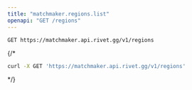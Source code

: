 ```yaml
---
title: "matchmaker.regions.list"
openapi: "GET /regions"
---
```


```
GET https://matchmaker.api.rivet.gg/v1/regions
```


{/*<RequestExample>
```bash curl
curl -X GET 'https://matchmaker.api.rivet.gg/v1/regions'
```
</RequestExample>*/}
